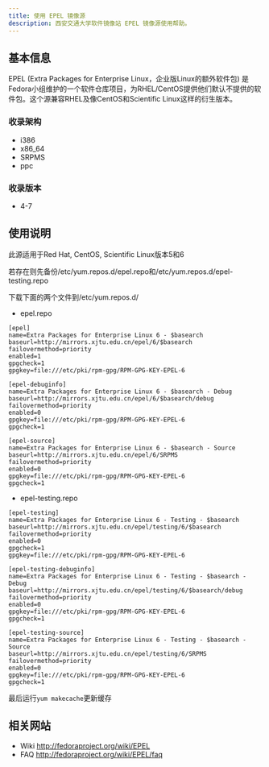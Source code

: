 ```yaml
---
title: 使用 EPEL 镜像源
description: 西安交通大学软件镜像站 EPEL 镜像源使用帮助。
---
```

## 基本信息
EPEL (Extra Packages for Enterprise Linux，企业版Linux的额外软件包) 是Fedora小组维护的一个软件仓库项目，为RHEL/CentOS提供他们默认不提供的软件包。这个源兼容RHEL及像CentOS和Scientific Linux这样的衍生版本。
### 收录架构
- i386
- x86_64
- SRPMS
- ppc
### 收录版本
- 4-7
## 使用说明
此源适用于Red Hat, CentOS, Scientific Linux版本5和6

若存在则先备份/etc/yum.repos.d/epel.repo和/etc/yum.repos.d/epel-testing.repo

下载下面的两个文件到/etc/yum.repos.d/

- epel.repo
```text
[epel]
name=Extra Packages for Enterprise Linux 6 - $basearch
baseurl=http://mirrors.xjtu.edu.cn/epel/6/$basearch
failovermethod=priority
enabled=1
gpgcheck=1
gpgkey=file:///etc/pki/rpm-gpg/RPM-GPG-KEY-EPEL-6

[epel-debuginfo]
name=Extra Packages for Enterprise Linux 6 - $basearch - Debug
baseurl=http://mirrors.xjtu.edu.cn/epel/6/$basearch/debug
failovermethod=priority
enabled=0
gpgkey=file:///etc/pki/rpm-gpg/RPM-GPG-KEY-EPEL-6
gpgcheck=1

[epel-source]
name=Extra Packages for Enterprise Linux 6 - $basearch - Source
baseurl=http://mirrors.xjtu.edu.cn/epel/6/SRPMS
failovermethod=priority
enabled=0
gpgkey=file:///etc/pki/rpm-gpg/RPM-GPG-KEY-EPEL-6
gpgcheck=1
```
- epel-testing.repo
```text
[epel-testing]
name=Extra Packages for Enterprise Linux 6 - Testing - $basearch
baseurl=http://mirrors.xjtu.edu.cn/epel/testing/6/$basearch
failovermethod=priority
enabled=0
gpgcheck=1
gpgkey=file:///etc/pki/rpm-gpg/RPM-GPG-KEY-EPEL-6

[epel-testing-debuginfo]
name=Extra Packages for Enterprise Linux 6 - Testing - $basearch - Debug
baseurl=http://mirrors.xjtu.edu.cn/epel/testing/6/$basearch/debug
failovermethod=priority
enabled=0
gpgkey=file:///etc/pki/rpm-gpg/RPM-GPG-KEY-EPEL-6
gpgcheck=1

[epel-testing-source]
name=Extra Packages for Enterprise Linux 6 - Testing - $basearch - Source
baseurl=http://mirrors.xjtu.edu.cn/epel/testing/6/SRPMS
failovermethod=priority
enabled=0
gpgkey=file:///etc/pki/rpm-gpg/RPM-GPG-KEY-EPEL-6
gpgcheck=1
```
最后运行`yum makecache`更新缓存
## 相关网站
- Wiki http://fedoraproject.org/wiki/EPEL
- FAQ http://fedoraproject.org/wiki/EPEL/faq

